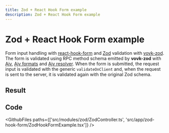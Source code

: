 ```yaml
---
title: Zod + React Hook Form example
description: Zod + React Hook Form example
---
```



# Zod + React Hook Form example

Form input handling with [react-hook-form](https://react-hook-form.com/) and [Zod](https://zod.dev/) validation with [vovk-zod](https://www.npmjs.com/package/vovk-zod). The form is validated using RPC method schema emitted by **vovk-zod** with [Ajv](https://ajv.js.org/), [Ajv formats](https://www.npmjs.com/package/ajv-formats) and [Ajv resolver](https://www.npmjs.com/package/@hookform/resolvers#ajv). When the form is submitted, the request input is validated with the generic `validateOnClient` and, when the request is sent to the server, it is validated again with the original Zod schema.

## Result

<Example>
  <ZodHookFormExample />
</Example>

## Code

<GithubFiles paths={['src/modules/zod/ZodController.ts', 'src/app/zod-hook-form/ZodHookFormExample.tsx']} />
